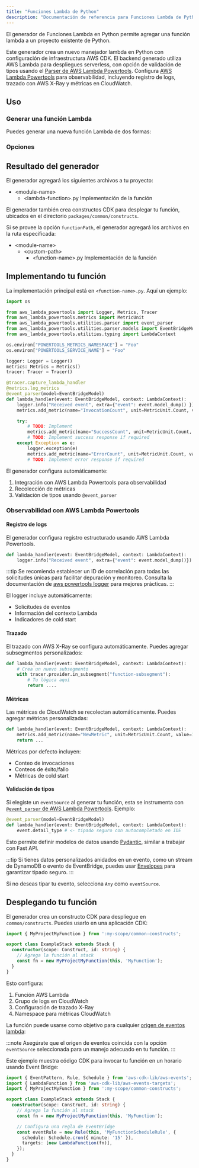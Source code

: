 ```yaml
---
title: "Funciones Lambda de Python"
description: "Documentación de referencia para Funciones Lambda de Python"
---
```





El generador de Funciones Lambda en Python permite agregar una función lambda a un proyecto existente de Python.

Este generador crea un nuevo manejador lambda en Python con configuración de infraestructura AWS CDK. El backend generado utiliza AWS Lambda para despliegues serverless, con opción de validación de tipos usando el [Parser de AWS Lambda Powertools](https://docs.powertools.aws.dev/lambda/python/latest/utilities/parser/). Configura [AWS Lambda Powertools](https://docs.powertools.aws.dev/lambda/python/latest/) para observabilidad, incluyendo registro de logs, trazado con AWS X-Ray y métricas en CloudWatch.

## Uso

### Generar una función Lambda

Puedes generar una nueva función Lambda de dos formas:

<RunGenerator generator="py#lambda-function" />

### Opciones

<GeneratorParameters schema={schema} />

## Resultado del generador

El generador agregará los siguientes archivos a tu proyecto:

<FileTree>

- \<module-name>
  - \<lambda-function>.py Implementación de la función

</FileTree>

El generador también crea constructos CDK para desplegar tu función, ubicados en el directorio `packages/common/constructs`.

Si se provee la opción `functionPath`, el generador agregará los archivos en la ruta especificada:

<FileTree>

- \<module-name>
  - \<custom-path>
    - \<function-name>.py Implementación de la función

</FileTree>

## Implementando tu función

La implementación principal está en `<function-name>.py`. Aquí un ejemplo:

```python
import os

from aws_lambda_powertools import Logger, Metrics, Tracer
from aws_lambda_powertools.metrics import MetricUnit
from aws_lambda_powertools.utilities.parser import event_parser
from aws_lambda_powertools.utilities.parser.models import EventBridgeModel
from aws_lambda_powertools.utilities.typing import LambdaContext

os.environ["POWERTOOLS_METRICS_NAMESPACE"] = "Foo"
os.environ["POWERTOOLS_SERVICE_NAME"] = "Foo"

logger: Logger = Logger()
metrics: Metrics = Metrics()
tracer: Tracer = Tracer()

@tracer.capture_lambda_handler
@metrics.log_metrics
@event_parser(model=EventBridgeModel)
def lambda_handler(event: EventBridgeModel, context: LambdaContext):
    logger.info("Received event", extra={"event": event.model_dump() })
    metrics.add_metric(name="InvocationCount", unit=MetricUnit.Count, value=1)

    try:
        # TODO: Implement
        metrics.add_metric(name="SuccessCount", unit=MetricUnit.Count, value=1)
        # TODO: Implement success response if required
    except Exception as e:
        logger.exception(e)
        metrics.add_metric(name="ErrorCount", unit=MetricUnit.Count, value=1)
        # TODO: Implement error response if required
```

El generador configura automáticamente:

1. Integración con AWS Lambda Powertools para observabilidad
2. Recolección de métricas  
3. Validación de tipos usando `@event_parser`

### Observabilidad con AWS Lambda Powertools

#### Registro de logs

El generador configura registro estructurado usando AWS Lambda Powertools.

```python
def lambda_handler(event: EventBridgeModel, context: LambdaContext):
    logger.info("Received event", extra={"event": event.model_dump()})
```

:::tip
Se recomienda establecer un ID de correlación para todas las solicitudes únicas para facilitar depuración y monitoreo. Consulta la documentación de [aws powertools logger](https://docs.powertools.aws.dev/lambda/python/2.22.0/core/logger/#setting-a-correlation-id) para mejores prácticas.
:::

El logger incluye automáticamente:

- Solicitudes de eventos
- Información del contexto Lambda  
- Indicadores de cold start

#### Trazado

El trazado con AWS X-Ray se configura automáticamente. Puedes agregar subsegmentos personalizados:

```python
def lambda_handler(event: EventBridgeModel, context: LambdaContext):
    # Crea un nuevo subsegmento
    with tracer.provider.in_subsegment("function-subsegment"):
        # Tu lógica aquí
        return ....
```

#### Métricas

Las métricas de CloudWatch se recolectan automáticamente. Puedes agregar métricas personalizadas:

```python
def lambda_handler(event: EventBridgeModel, context: LambdaContext):
    metrics.add_metric(name="NewMetric", unit=MetricUnit.Count, value=1)
    return ...
```

Métricas por defecto incluyen:

- Conteo de invocaciones  
- Conteos de éxito/fallo  
- Métricas de cold start

#### Validación de tipos

Si elegiste un `eventSource` al generar tu función, esta se instrumenta con [`@event_parser` de AWS Lambda Powertools](https://docs.powertools.aws.dev/lambda/python/latest/utilities/parser/). Ejemplo:

```python {3}
@event_parser(model=EventBridgeModel)
def lambda_handler(event: EventBridgeModel, context: LambdaContext):
    event.detail_type # <- tipado seguro con autocompletado en IDE
```

Esto permite definir modelos de datos usando [Pydantic](https://docs.pydantic.dev/latest/), similar a trabajar con <Link path="guides/fastapi">Fast API</Link>.

:::tip
Si tienes datos personalizados anidados en un evento, como un stream de DynamoDB o evento de EventBridge, puedes usar [Envelopes](https://docs.powertools.aws.dev/lambda/python/latest/utilities/parser/#envelopes) para garantizar tipado seguro.
:::

Si no deseas tipar tu evento, selecciona `Any` como `eventSource`.

## Desplegando tu función

El generador crea un constructo CDK para despliegue en `common/constructs`. Puedes usarlo en una aplicación CDK:

```ts
import { MyProjectMyFunction } from ':my-scope/common-constructs';

export class ExampleStack extends Stack {
  constructor(scope: Construct, id: string) {
    // Agrega la función al stack
    const fn = new MyProjectMyFunction(this, 'MyFunction');
  }
}
```

Esto configura:

1. Función AWS Lambda  
2. Grupo de logs en CloudWatch  
3. Configuración de trazado X-Ray  
4. Namespace para métricas CloudWatch

La función puede usarse como objetivo para cualquier [origen de eventos lambda](https://docs.powertools.aws.dev/lambda/python/latest/utilities/parser/):

:::note
Asegúrate que el origen de eventos coincida con la opción `eventSource` seleccionada para un manejo adecuado en tu función.
:::

Este ejemplo muestra código CDK para invocar tu función en un horario usando Event Bridge:

```ts
import { EventPattern, Rule, Schedule } from 'aws-cdk-lib/aws-events';
import { LambdaFunction } from 'aws-cdk-lib/aws-events-targets';
import { MyProjectMyFunction } from ':my-scope/common-constructs';

export class ExampleStack extends Stack {
  constructor(scope: Construct, id: string) {
    // Agrega la función al stack
    const fn = new MyProjectMyFunction(this, 'MyFunction');

    // Configura una regla de EventBridge
    const eventRule = new Rule(this, 'MyFunctionScheduleRule', {
      schedule: Schedule.cron({ minute: '15' }),
      targets: [new LambdaFunction(fn)],
    });
  }
}
```